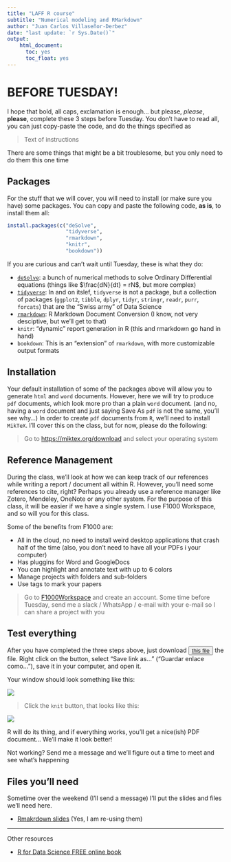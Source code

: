 ```yaml
---
title: "LAFF R course"
subtitle: "Numerical modeling and RMarkdown"
author: "Juan Carlos Villaseñor-Derbez"
date: "last update: `r Sys.Date()`"
output:
    html_document:
      toc: yes
      toc_float: yes
---
```


# **BEFORE TUESDAY!**

I hope that bold, all caps, exclamation is enough... but please, *please*, **please**, complete these 3 steps before Tuesday. You don't have to read all, you can just copy-paste the code, and do the things specified as

> Text of instructions

There are some things that might be a bit troublesome, but you only need to do them this one time

## Packages

For the stuff that we will cover, you will need to install (or make sure you have) some packages. You can copy and paste the following code, **as is**, to install them all:

```r
install.packages(c("deSolve",
                   "tidyverse",
                   "rmarkdown",
                   "knitr",
                   "bookdown"))
```

If you are curious and can't wait until Tuesday, these is what they do:

- [`deSolve`](http://desolve.r-forge.r-project.org/): a bunch of numerical methods to solve Ordinary Differential equations (things like $\frac{dN}{dt} = rN$, but more complex)
- [`tidyverse`](https://www.tidyverse.org/): In and on itslef, `tidyverse` is not a package, but a collection of packages (`ggplot2`, `tibble`, `dplyr`, `tidyr`, `stringr`, `readr`, `purr`, `forcats`) that are the "Swiss army" of Data Science
- [`rmarkdown`](https://rmarkdown.rstudio.com/index.html): R Markdown Document Conversion (I know, not very desciptive, but we'll get to that)
- `knitr`: "dynamic" report generation in R (this and rmarkdown go hand in hand)
- `bookdown`: This is an "extension" of `rmarkdown`, with more customizable output formats

## Installation

Your default installation of some of the packages above will allow you to generate `html` and `word` documents. However, here we will try to produce `pdf` documents, which look more pro than a plain `word` document. (and no, having a `word` document and just saying Save As `pdf` is not the same, you'll see why...) In order to create `pdf` documents from `R`, we'll need to install `MikTeX`. I'll cover this on the class, but for now, please do the following:

> Go to [https://miktex.org/download](https://miktex.org/download) and select your operating system

## Reference Management

During the class, we'll look at how we can keep track of our references while writing a report / document all within R. However, you'll need some references to cite, right? Perhaps you already use a reference manager like Zotero, Mendeley, OneNote or any other system. For the purpose of this class, it will be easier if we have a single system. I use F1000 Workspace, and so will you for this class.

Some of the benefits from F1000 are:

- All in the cloud, no need to install weird desktop applications that crash half of the time (also, you don't need to have all your PDFs i your computer)
- Has pluggins for Word and GoogleDocs
- You can highlight and annotate text with up to 6 colors
- Manage projects with folders and sub-folders
- Use tags to mark your papers

> Go to [F1000Workspace](https://f1000.com/work/) and create an account. Some time before Tuesday, send me a slack / WhatsApp / e-mail with your e-mail so I can share a project with you

## Test everything

After you have completed the three steps above, just download <button type="button">[this file](./PDF_test.Rmd)</button> the file. Right click on the button, select "Save link as..." ("Guardar enlace como..."), save it in your computer, and open it.

Your window should look something like this:

![](img/window.png)



> Click the `knit` button, that looks like this:

![](img/knit.png)

R will do its thing, and if everything works, you'll get a nice(ish) PDF document... We'll make it look better!

Not working? Send me a message and we'll figure out a time to meet and see what's happening


## Files you'll need

Sometime over the weekend (I'll send a message) I'll put the slides and files we'll need here.

- [Rmakrdown slides](http://www.villasenor-derbez.com/intro2Rmd/CourseMaterials/intro2Rmd.html) (Yes, I am re-using them)





----

Other resources

- [R for Data Science FREE online book](http://r4ds.had.co.nz/)

